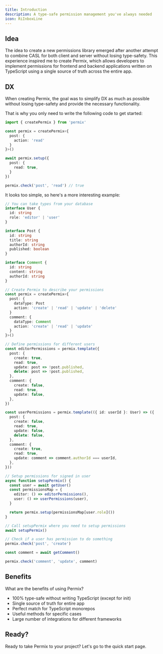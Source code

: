 ```yaml
---
title: Introduction
description: A type-safe permission management you've always needed
icon: RiInboxLine
---
```


## Idea

The idea to create a new permissions library emerged after another attempt to combine CASL for both client and server without losing type-safety. This experience inspired me to create Permix, which allows developers to implement permissions for frontend and backend applications written on TypeScript using a single source of truth across the entire app.

## DX

When creating Permix, the goal was to simplify DX as much as possible without losing type-safety and provide the necessary functionality.

That is why you only need to write the following code to get started:

```ts
import { createPermix } from 'permix'

const permix = createPermix<{
  post: {
    action: 'read'
  }
}>()

await permix.setup({
  post: {
    read: true,
  }
})

permix.check('post', 'read') // true
```

It looks too simple, so here's a more interesting example:

```ts
// You can take types from your database
interface User {
  id: string
  role: 'editor' | 'user'
}

interface Post {
  id: string
  title: string
  authorId: string
  published: boolean
}

interface Comment {
  id: string
  content: string
  authorId: string
}

// Create Permix to describe your permissions
const permix = createPermix<{
  post: {
    dataType: Post
    action: 'create' | 'read' | 'update' | 'delete'
  }
  comment: {
    dataType: Comment
    action: 'create' | 'read' | 'update'
  }
}>()

// Define permissions for different users
const editorPermissions = permix.template({
  post: {
    create: true,
    read: true,
    update: post => !post.published,
    delete: post => !post.published,
  },
  comment: {
    create: false,
    read: true,
    update: false,
  },
})

const userPermissions = permix.template(({ id: userId }: User) => ({
  post: {
    create: false,
    read: true,
    update: false,
    delete: false,
  },
  comment: {
    create: true,
    read: true,
    update: comment => comment.authorId === userId,
  },
}))

// Setup permissions for signed in user
async function setupPermix() {
  const user = await getUser()
  const permissionsMap = {
    editor: () => editorPermissions(),
    user: () => userPermissions(user),
  }

  return permix.setup(permissionsMap[user.role]())
}

// Call setupPermix where you need to setup permissions
await setupPermix()

// Check if a user has permission to do something
permix.check('post', 'create')

const comment = await getComment()

permix.check('comment', 'update', comment)
```

## Benefits

What are the benefits of using Permix?

- 100% type-safe without writing TypeScript (except for init)
- Single source of truth for entire app
- Perfect match for TypeScript monorepos
- Useful methods for specific cases
- Large number of integrations for different frameworks

## Ready?

Ready to take Permix to your project? Let's go to the quick start page.
